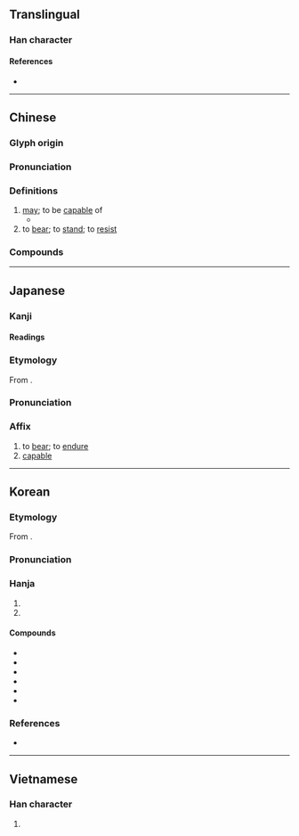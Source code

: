 {{character info}}
==Translingual==

===Han character===
{{Han char|rn=32|rad=土|as=09|sn=12|four=44111|canj=GTMV|ids=⿰土甚}}

====References====
* {{Han ref|kx=0233.270|dkj=05266|dj=0471.040|hdz=10460.010|uh=582A|ud=22570|bh=B3F4|bd=46068}}

----

==Chinese==
{{zh-forms}}

===Glyph origin===
{{Han etyl}}

===Pronunciation===
{{zh-pron
|m=kān
|m-s=
|c=ham1
|c-t=
|g=
|h=pfs=khâm
|j=
|mb=káng
|md=
|mn=kham
|mn-t=kam1
|w=
|x=
|mc=y
|oc=y
|cat=v
}}

===Definitions===
{{zh-hanzi}}

# [[may]]; to be [[capable]] of
#* {{zh-x|花 開 堪 折 直須 折，莫 待 無 花 空 折 枝。|Gather sweet flowers while you '''may''',<br>And not the twig of flowers!|CL|ref='''{{w|Tang dynasty}}''', author unknown, likely Du Qiuniang ({{lw|zh|杜秋娘}}), “The [[w:Jade_burial_suit|Golden Dress]]” ({{lang|zh|《金縷衣》}})<br>Translation from ''300 Tang Poems, A New Translation'' (edited by Xu Yuan-zhong, Loh Bei-yei and Wu Juntao, {{ISBN|957-586-278-3}})}}
# to [[bear]]; to [[stand]]; to [[resist]]
#: {{zh-x|不堪一擊|cannot withstand a single blow}}

===Compounds===
{{zh-der|不堪|不堪回首|凌亂不堪|不堪入耳|不堪設想|不堪負荷|不堪其擾|不堪之物|不堪言狀|不堪一擊|不堪入目|不堪造就|國不堪貳|破爛不堪|痛不堪忍|狼狽不堪|民不堪命|鄙俗不堪|苦不堪言|破舊不堪|堪薩|堪稱|情何以堪|堪培拉|堪薩斯|堪輿|斯堪的納維亞|擁擠不堪|堪薩斯州|破敗不堪|門庭冷落，門堪羅雀|堪虞|堪憂|可堪|堪比|難堪|會堪得:ē-kham-tit|堪㐨|七不堪|不堪七|不復堪命|仲堪|任堪|何堪|依瑪堪|克堪|堪可|堪坏|堪堪|堪士|堪巖|堪布|堪忍|堪火|堪笑|堪能|堪輿家|堪達罕|富堪敵國|差堪|弗堪|無堪|百無一堪|石堪子|秀色堪餐|自堪|誰堪|那堪|門堪羅雀}}

----

==Japanese==

===Kanji===
{{ja-kanji|grade=c|rs=土09}}

====Readings====
{{ja-readings
|goon=こん
|kanon=かん
|kanyoon=たん
|kun=た-える, こら-える, こた-える
}}

===Etymology===
{{ja-kanjitab|かん|yomi=kanon}}
From {{der|ja|ltc|sort=かん|-}} {{ltc-l|堪}}.

===Pronunciation===
{{ja-pron|かん|y=kanon}}

===Affix===
{{ja-pos|affix|かん}}

# to [[bear]]; to [[endure]]
# [[capable]]

----

==Korean==

===Etymology===
From {{der|ko|ltc|-}} {{ltc-l|堪}}.

{{collapse|
* {{hanja-dongguk|캄|kham}}
* {{hanja-sinjeung|감|kam}}
|Historical readings
|bg=#FFFFFF}}

===Pronunciation===
{{ko-hanja-pron|감}}

===Hanja===
{{ko-hanja-search}}
{{ko-hanja|견디다|견딜|감}}

# {{hanja form of|감|to [[endure]]; to [[bear]]}}
# {{hanja form of|감|[[capable]]}}

====Compounds====
{{der-top|Compounds}}
* {{ko-l|불감|不堪}}
* {{ko-l|감당|coping with; managing|堪當}}
* {{ko-l|감내|[[perseverance]]|堪耐}}
* {{ko-l|감인|[[patience]], [[forbearance]]|堪忍}}
* {{ko-l|난감|being [[intolerable]]; being [[unbearable]]; [[embarrassment]]|難堪}}
* {{ko-l|감능|[[patience]], [[perseverance]]|堪能}}
{{der-bottom}}

===References===
* {{R:hanjadoc|1883}}

----

==Vietnamese==

===Han character===
{{vi-readings|reading=kham, khom, khăm|rs=土09}}

# {{rfdef|vi}}